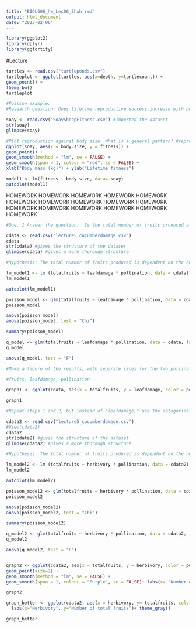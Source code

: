 ---
title: "BIOL606_hw_Lec06_Shah.rmd"
output: html_document
date: "2023-02-06"
---

```{r setup, include=FALSE}
library(ggplot2)
library(dplyr)
library(ggfortify)
```

#Lecture
```{r}
turtles <- read.csv("turtleponds.csv")
turtleplot <- ggplot(turtles, aes(x=depth, y=turtlecount)) +
geom_point() +
theme_bw()
turtleplot

```

```{r}

#Poisson example:
#Research question: Does lifetime reproductive success increase with body size in Soay sheep?

soay <- read.csv("SoaySheepFitness.csv") #imported the dataset
str(soay)
glimpse(soay)

#Plot reproduction against body size. What is a general pattern? #reproduction means fitness
ggplot(soay, aes(x = body.size, y = fitness)) +
geom_point() +
geom_smooth(method = "lm", se = FALSE) +
geom_smooth(span = 1, colour = "red", se = FALSE) +
xlab("Body mass (kg)") + ylab("Lifetime fitness")

model1 <- lm(fitness ~ body.size, data= soay)
autoplot(model1)

```

HOMEWORK HOMEWORK HOMEWORK HOMEWORK HOMEWORK HOMEWORK HOMEWORK HOMEWORK HOMEWORK HOMEWORK HOMEWORK HOMEWORK HOMEWORK HOMEWORK HOMEWORK HOMEWORK
```{r}
#Que. 1 Answer the question:  Is the total number of fruits produced affected by herbivore damage to leaves (i.e., "leafdamage") and hand-pollination treatments? (Start with a general linear model and proceed from there)

cdata <- read.csv("lecture5_cucumberdamage.csv")
cdata
str(cdata) #gives the structure of the dataset
glimpse(cdata) #gives a more thorough structure

#Hypothesis: The total number of fruits produced is dependent on the herbivore damage to the leaves (i.e., "leafdamage") and hand pollination treatments

lm_model1 <- lm (totalfruits ~ leafdamage * pollination, data = cdata) #interactive model 
lm_model1

autoplot(lm_model1)

poisson_model <- glm(totalfruits ~ leafdamage * pollination, data = cdata, family = poisson) #look at the residual deviance, which is why we would use quasipoisson plots
poisson_model

anova(poisson_model)
anova(poisson_model, test = "Chi")

summary(poisson_model)

q_model <- glm(totalfruits ~ leafdamage * pollination, data = cdata, family = quasipoisson)
q_model

anova(q_model, test = "F")
```


```{r}
#Make a figure of the results, with separate lines for the two pollination treatments. 

#fruits, leafdamage, pollination

graph1 <- ggplot(cdata, aes(x = totalfruits, y = leafdamage, color = pollination )) + geom_point(size=2) + geom_smooth(method = "lm", se = FALSE) + geom_smooth(span = 1, colour = "red", se = FALSE)+ labs(x= "Number of total fruits", y="Leaf damage")+ theme_classic()

graph1 

```

```{r}
#Repeat steps 1 and 2, but instead of "leafdamage," use the categorical treatment variable "herbivory". Think about what the figure will look like for this scenario.

cdata2 <- read.csv("lecture5_cucumberdamage.csv")
#View(cdata2)
cdata2
str(cdata2) #gives the structure of the dataset
glimpse(cdata2) #gives a more thorough structure

#Hypothesis: The total number of fruits produced is dependent on the herbivory and hand pollination treatments

lm_model2 <- lm (totalfruits ~ herbivory * pollination, data = cdata2) #interactive model 
lm_model2

autoplot(lm_model2)

poisson_model2 <- glm(totalfruits ~ herbivory * pollination, data = cdata2, family = poisson) #look at the residual deviance, which is why we would use quasipoisson plots
poisson_model2

anova(poisson_model2)
anova(poisson_model2, test = "Chi")

summary(poisson_model2)

q_model2 <- glm(totalfruits ~ herbivory * pollination, data = cdata2, family = quasipoisson)
q_model2

anova(q_model2, test = "F")


graph2 <- ggplot(cdata2, aes(x = totalfruits, y = herbivory, color = pollination )) +
geom_point(size=2) +
geom_smooth(method = "lm", se = FALSE) +
geom_smooth(span = 1, colour = "Purple", se = FALSE)+ labs(x= "Number of total fruits", y="Herbivory")+ theme_classic()

graph2

graph_better <- ggplot(cdata2, aes(x = herbivory, y= totalfruits, color=pollination)) + geom_boxplot() + 
  labs(x="Herbivory", y="Number of total fruits")+ theme_gray() 

graph_better

```
